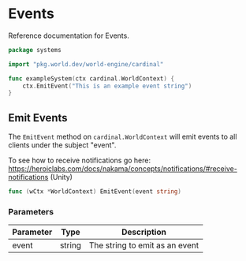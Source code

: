 # Events

Reference documentation for Events.

```go
package systems

import "pkg.world.dev/world-engine/cardinal"

func exampleSystem(ctx cardinal.WorldContext) {
    ctx.EmitEvent("This is an example event string")
}
```

## Emit Events

The `EmitEvent` method on `cardinal.WorldContext` will emit events to all clients under the subject "event".

To see how to receive notifications go here: https://heroiclabs.com/docs/nakama/concepts/notifications/#receive-notifications (Unity)

```go
func (wCtx *WorldContext) EmitEvent(event string)
```

### Parameters

| Parameter   | Type                                          | Description                                                                                        |
|-------------|-----------------------------------------------|----------------------------------------------------------------------------------------------------|
| event       | string                                        | The string to emit as an event                                                                     |

